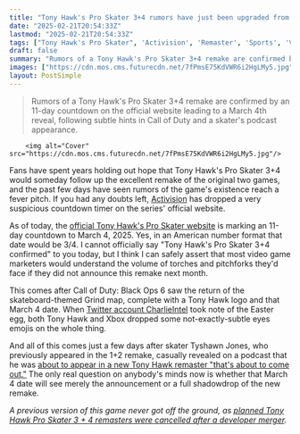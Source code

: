 ```yaml
---
title: "Tony Hawk's Pro Skater 3+4 rumors have just been upgraded from podcast mentions and Call of Duty map teasers to a full countdown on the official Activision website"
date: "2025-02-21T20:54:33Z"
lastmod: "2025-02-21T20:54:33Z"
tags: ["Tony Hawk's Pro Skater", 'Activision', 'Remaster', 'Sports', 'Video Game', 'Xbox']
draft: false
summary: "Rumors of a Tony Hawk's Pro Skater 3+4 remake are confirmed by an 11-day countdown on the official website leading to a March 4th reveal,  following subtle hints in Call of Duty and a skater's podcast appearance."
images: ["https://cdn.mos.cms.futurecdn.net/7fPmsE75KdVWR6i2HgLMy5.jpg"]
layout: PostSimple
---
```

> Rumors of a Tony Hawk's Pro Skater 3+4 remake are confirmed by an 11-day countdown on the official website leading to a March 4th reveal,  following subtle hints in Call of Duty and a skater's podcast appearance.


        <img alt="Cover" src="https://cdn.mos.cms.futurecdn.net/7fPmsE75KdVWR6i2HgLMy5.jpg"/>
        
Fans have spent years holding out hope that Tony Hawk's Pro Skater 3+4 would someday follow up the excellent remake of the original two games, and the past few days have seen rumors of the game's existence reach a fever pitch. If you had any doubts left, [Activision](https://www.gamesradar.com/tag/activision/) has dropped a very suspicious countdown timer on the series' official website.

As of today, the [official Tony Hawk's Pro Skater website](https://www.tonyhawkthegame.com/) is marking an 11-day countdown to March 4, 2025. Yes, in an American number format that date would be 3/4. I cannot officially say "Tony Hawk's Pro Skater 3+4 confirmed" to you today, but I think I can safely assert that most video game marketers would understand the volume of torches and pitchforks they'd face if they did not announce this remake next month.

This comes after Call of Duty: Black Ops 6 saw the return of the skateboard-themed Grind map, complete with a Tony Hawk logo and that March 4 date. When [Twitter account CharlieIntel](https://x.com/charlieINTEL/status/1892621320598208577) took note of the Easter egg, both Tony Hawk and Xbox dropped some not-exactly-subtle eyes emojis on the whole thing.

And all of this comes just a few days after skater Tyshawn Jones, who previously appeared in the 1+2 remake, casually revealed on a podcast that he was [about to appear in a new Tony Hawk remaster "that's about to come out."](https://www.gamesradar.com/games/sports/as-activision-stays-quiet-tony-hawks-pro-skater-1-2-actor-casually-reveals-theres-another-remaster-thats-about-to-come-out/) The only real question on anybody's minds now is whether that March 4 date will see merely the announcement or a full shadowdrop of the new remake.

*A previous version of this game never got off the ground, as *[<em>planned Tony Hawk Pro Skater 3 + 4 remasters were cancelled after a developer merger</em>](https://www.gamesradar.com/planned-tony-hawk-pro-skater-3-4-remasters-were-cancelled-after-developer-merger/)*.*
        